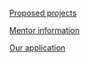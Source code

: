 [[Summer_of_Code_2007/Proposed_projects|Proposed projects]]

[[Summer_of_Code_2007/Mentors|Mentor information]]

[[Summer_of_Code_2007/Mentor_Application|Our application]]